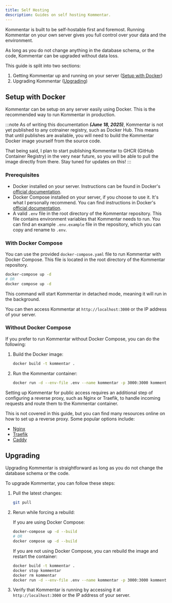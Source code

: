 ```yaml
---
title: Self Hosting
description: Guides on self hosting Kommentar.
---
```



Kommentar is built to be self-hostable first and foremost. Running Kommentar on your own server gives you full control over your data and the environment.

As long as you do not change anything in the database schema, or the code, Kommentar can be upgraded without data loss.

This guide is split into two sections:

1. Getting Kommentar up and running on your server ([Setup with Docker](#setup-with-docker))
2. Upgrading Kommentar ([Upgrading](#upgrading))

## Setup with Docker

Kommentar can be setup on any server easily using Docker. This is the recommended way to run Kommentar in production.

:::note
As of writing this documentation _**(June 18, 2025)**_, Kommentar is not yet published to any cotnainer registry, such as Docker Hub. This means that until publishes are available, you will need to build the Kommentar Docker image yourself from the source code.

That being said, I plan to start publishing Kommentar to GHCR (GitHub Container Registry) in the very near future, so you will be able to pull the image directly from there. Stay tuned for updates on this!
:::

### Prerequisites

- Docker installed on your server. Instructions can be found in Docker's [official documentation](https://docs.docker.com/engine/install/).
- Docker Compose installed on your server, if you choose to use it. It's what I personally recommend. You can find instructions in Docker's [official documentation](https://docs.docker.com/compose/install/).
- A valid `.env` file in the root directory of the Kommentar repository. This file contains environment variables that Kommentar needs to run. You can find an example `.env.example` file in the repository, which you can copy and rename to `.env`.

### With Docker Compose <Badge text="Recommended" variant="success" size="medium" />

You can use the provided `docker-compose.yaml` file to run Kommentar with Docker Compose. This file is located in the root directory of the Kommentar repository.

```bash
docker-compose up -d
# OR
docker compose up -d
```

This command will start Kommentar in detached mode, meaning it will run in the background.

You can then access Kommentar at `http://localhost:3000` or the IP address of your server.

### Without Docker Compose

If you prefer to run Kommentar without Docker Compose, you can do the following:

<Steps>

1. Build the Docker image:

   ```bash
   docker build -t kommentar .
   ```

2. Run the Kommentar container:

   ```bash
   docker run -d --env-file .env --name kommentar -p 3000:3000 kommentar
   ```

</Steps>

Setting up Kommentar for public access requires an additional step of configuring a reverse proxy, such as Nginx or Traefik, to handle incoming requests and route them to the Kommentar container.

This is not covered in this guide, but you can find many resources online on how to set up a reverse proxy. Some popular options include:

- [Nginx](https://www.nginx.com/)
- [Traefik](https://traefik.io/)
- [Caddy](https://caddyserver.com/)

## Upgrading

Upgrading Kommentar is straightforward as long as you do not change the database schema or the code.

To upgrade Kommentar, you can follow these steps:

<Steps>

1. Pull the latest changes:

   ```bash
   git pull
   ```

2. Rerun while forcing a rebuild:

   If you are using Docker Compose:

   ```bash
   docker-compose up -d --build
   # OR
   docker compose up -d --build
   ```

   If you are not using Docker Compose, you can rebuild the image and restart the container:

   ```bash
   docker build -t kommentar .
   docker stop kommentar
   docker rm kommentar
   docker run -d --env-file .env --name kommentar -p 3000:3000 kommentar
   ```

3. Verify that Kommentar is running by accessing it at `http://localhost:3000` or the IP address of your server.

</Steps>
